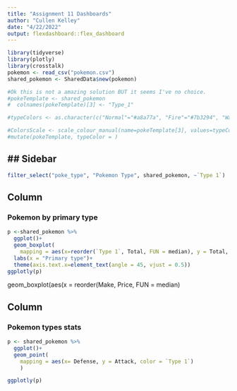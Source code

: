 ```yaml
---
title: "Assignment 11 Dashboards"
author: "Cullen Kelley"
date: "4/22/2022"
output: flexdashboard::flex_dashboard
---
```


```r
library(tidyverse)
library(plotly)
library(crosstalk)
pokemon <- read_csv("pokemon.csv")
shared_pokemon <- SharedData$new(pokemon)
```

```r
#Ok this is not a amazing solution BUT it seems I've no choice.
#pokeTemplate <- shared_pokemon
#  colnames(pokeTemplate)[3] <- "Type_1"

#typeColors <- as.character(c("Normal"="#a8a77a", "Fire"="#7b3294", "Water"="#6390f0","Electric"="#f7d02c","Grass"="#7ac74c","Ice"="#96d9d6","Fighting"="#c22e28","Poison"="#a33ea1","Ground"="#e2bf65","Flying"="#a98ff3","Psychic"="#f95587","Bug"="#a6b91a","Rock"="#b6a136","Ghost"="#735797","Dragon"="#6f35fc","Dark"="#705746","Steel"="#b7b7ce","Fairy"="#d685ad"))

#ColorsScale <- scale_colour_manual(name=pokeTemplate[3], values=typeColors)
#mutate(pokeTemplate, typeColor = )
```


## Sidebar {.sidebar}
----------------------
```r
filter_select("poke_type", "Pokemon Type", shared_pokemon, ~`Type 1`)
```


Column
-------------------------------------
 
### Pokemon by primary type
 
```r
p <-shared_pokemon %>% 
  ggplot()+
  geom_boxplot(
    mapping = aes(x=reorder(`Type 1`, Total, FUN = median), y = Total, fill = `Type 1`))+
  labs(x = "Primary type")+
  theme(axis.text.x=element_text(angle = 45, vjust = 0.5))
ggplotly(p)
```
geom_boxplot(aes(x = reorder(Make, Price, FUN = median)
 
Column
-------------------------------------
 
### Pokemon types stats
 
```r
p <- shared_pokemon %>%
  ggplot()+
  geom_point(
    mapping = aes(x= Defense, y = Attack, color = `Type 1`)
    )

ggplotly(p)
```



